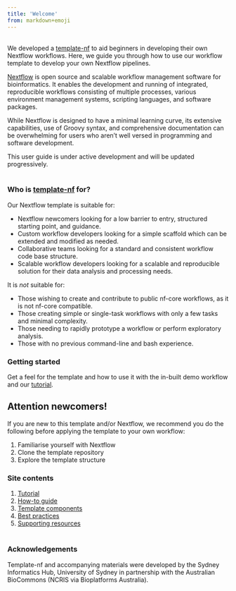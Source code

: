 ```yaml
---
title: 'Welcome'
from: markdown+emoji
---
```


<br>
We developed a [template-nf](https://github.com/Sydney-Informatics-Hub/template-nf) to aid beginners in developing their own Nextflow workflows. Here, we guide you through how to use our workflow template to develop your own Nextflow pipelines. 

[Nextflow](https://www.nextflow.io/) is open source and scalable workflow management software for bioinformatics. It enables the development and running of integrated, reproducible workflows consisting of multiple processes, various environment management systems, scripting languages, and software packages. 

While Nextflow is designed to have a minimal learning curve, its extensive capabilities, use of Groovy syntax, and comprehensive documentation can be overwhelming for users who aren't well versed in programming and software development.  

This user guide is under active development and will be updated progressively. 
<br>
<br>

### Who is [template-nf](https://github.com/Sydney-Informatics-Hub/template-nf) for?

Our Nextflow template is suitable for: 

* Nextflow newcomers looking for a low barrier to entry, structured starting point, and guidance. 
* Custom workflow developers looking for a simple scaffold which can be extended and modified as needed. 
* Collaborative teams looking for a standard and consistent workflow code base structure. 
* Scalable workflow developers looking for a scalable and reproducible solution for their data analysis and processing needs. 

It is *not* suitable for: 

* Those wishing to create and contribute to public nf-core workflows, as it is not nf-core compatible. 
* Those creating simple or single-task workflows with only a few tasks and minimal complexity. 
* Those needing to rapidly prototype a workflow or perform exploratory analysis. 
* Those with no previous command-line and bash experience. 

### Getting started 

Get a feel for the template and how to use it with the in-built demo workflow and our [tutorial](./notebooks/demo.qmd). 

::: {.callout-important}
## **Attention newcomers!**
If you are new to this template and/or Nextflow, we recommend you do the following before applying the template to your own workflow: 

1. Familiarise yourself with Nextflow 
2. Clone the template repository 
3. Explore the template structure
:::

### Site contents

1. [Tutorial](./notebooks/demo.qmd)
2. [How-to guide](./notebooks/how-to.qmd)
3. [Template components](./notebooks/components.qmd)
4. [Best practices](./notebooks/best-practices.qmd) 
5. [Supporting resources](./notebooks/resources.qmd)
<br>
<br>

### Acknowledgements

Template-nf and accompanying materials were developed by the Sydney Informatics Hub, University of Sydney in partnership with the Australian BioCommons (NCRIS via Bioplatforms Australia). 
